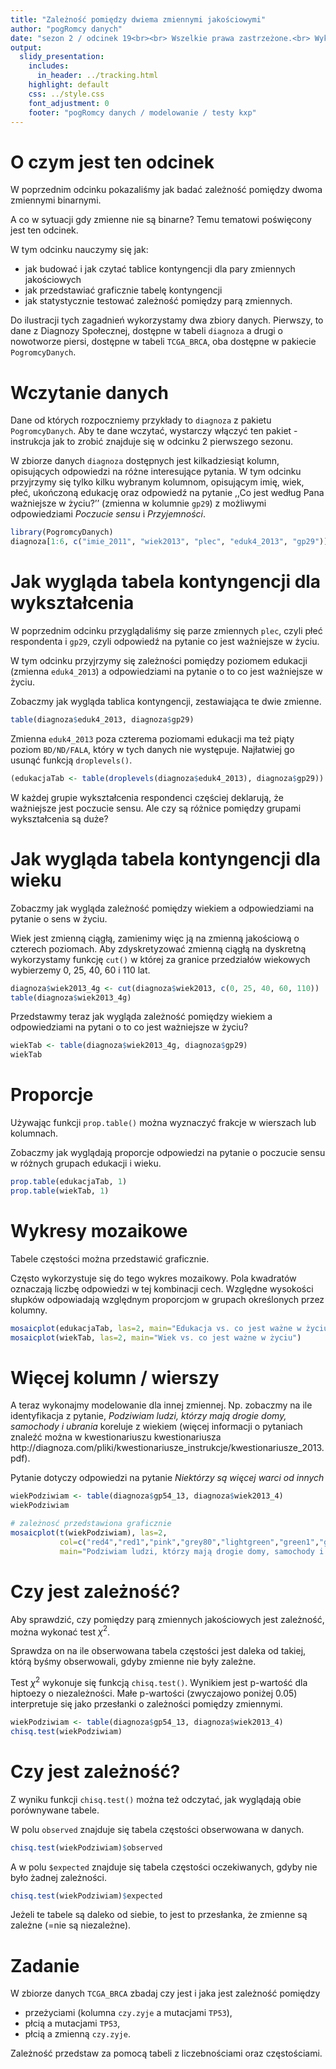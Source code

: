 ```yaml
---
title: "Zależność pomiędzy dwiema zmiennymi jakościowymi"
author: "pogRomcy danych"
date: "sezon 2 / odcinek 19<br><br> Wszelkie prawa zastrzeżone.<br> Wykorzystanie możliwe wyłącznie za zgodą autora.  <br><br><br><br>Naciśnij `A` by zamienić slajdy na ciągły tekst. <br> Naciśnij `T` by wyświetlić spis treści."
output:
  slidy_presentation:
    includes:
      in_header: ../tracking.html
    highlight: default
    css: ../style.css
    font_adjustment: 0
    footer: "pogRomcy danych / modelowanie / testy kxp"
---
```


# O czym jest ten odcinek

W poprzednim odcinku pokazaliśmy jak badać zależność pomiędzy dwoma zmiennymi binarnymi. 

A co w sytuacji gdy zmienne nie są binarne? Temu tematowi poświęcony jest ten odcinek.

W tym odcinku nauczymy się jak:

- jak budować i jak czytać tablice kontyngencji dla pary zmiennych jakościowych
- jak przedstawiać graficznie tabelę kontyngencji
- jak statystycznie testować zależność pomiędzy parą zmiennych.

Do ilustracji tych zagadnień wykorzystamy dwa zbiory danych. Pierwszy, to dane z Diagnozy Społecznej, dostępne w tabeli `diagnoza` a drugi o nowotworze piersi, dostępne w tabeli `TCGA_BRCA`, oba dostępne w pakiecie `PogromcyDanych`.



# Wczytanie danych

Dane od których rozpoczniemy przykłady to `diagnoza` z pakietu `PogromcyDanych`. Aby te dane wczytać, wystarczy włączyć ten pakiet - instrukcja jak to zrobić znajduje się w odcinku 2 pierwszego sezonu.

W zbiorze danych `diagnoza` dostępnych jest kilkadziesiąt kolumn, opisujących odpowiedzi na różne interesujące pytania. W tym odcinku przyjrzymy się tylko kilku  wybranym kolumnom, opisującym imię, wiek, płeć, ukończoną edukację oraz odpowiedź na pytanie ,,Co jest według Pana ważniejsze w życiu?'' (zmienna w kolumnie `gp29`) z możliwymi odpowiedziami *Poczucie sensu* i *Przyjemności*.

```r
library(PogromcyDanych)
diagnoza[1:6, c("imie_2011", "wiek2013", "plec", "eduk4_2013", "gp29")]
```

# Jak wygląda tabela kontyngencji dla wykształcenia

W poprzednim odcinku przyglądaliśmy się parze zmiennych `plec`, czyli płeć respondenta i `gp29`, czyli odpowiedź na pytanie co jest ważniejsze w życiu.
 
W tym odcinku przyjrzymy się zależności pomiędzy  poziomem edukacji (zmienna `eduk4_2013`) a odpowiedziami na pytanie o to co jest ważniejsze w życiu.

Zobaczmy jak wygląda tablica kontyngencji, zestawiająca te dwie zmienne.
 
```r
table(diagnoza$eduk4_2013, diagnoza$gp29)
```

Zmienna `eduk4_2013` poza czterema poziomami edukacji ma też piąty poziom `BD/ND/FALA`, który w tych danych nie występuje. Najłatwiej go usunąć funkcją `droplevels()`.

```r
(edukacjaTab <- table(droplevels(diagnoza$eduk4_2013), diagnoza$gp29))
```

W każdej grupie wykształcenia respondenci częściej deklarują, że ważniejsze jest poczucie sensu. 
Ale czy są różnice pomiędzy grupami wykształcenia są duże?

# Jak wygląda tabela kontyngencji dla wieku

Zobaczmy jak wygląda zależność pomiędzy wiekiem a odpowiedziami na pytanie o sens w życiu.

Wiek jest zmienną ciągłą, zamienimy więc ją na zmienną jakościową o czterech poziomach.
Aby zdyskretyzować zmienną ciągłą na dyskretną wykorzystamy funkcję `cut()` w której za granice przedziałów wiekowych wybierzemy 0, 25, 40, 60 i 110 lat.
 
```r
diagnoza$wiek2013_4g <- cut(diagnoza$wiek2013, c(0, 25, 40, 60, 110))
table(diagnoza$wiek2013_4g)
```

Przedstawmy teraz jak wygląda zależność pomiędzy wiekiem a odpowiedziami na pytani o to co jest ważniejsze w życiu?

```r
wiekTab <- table(diagnoza$wiek2013_4g, diagnoza$gp29)
wiekTab
```

# Proporcje

Używając funkcji `prop.table()` można wyznaczyć frakcje w wierszach lub kolumnach.

Zobaczmy jak wyglądają proporcje odpowiedzi na pytanie o poczucie sensu w różnych grupach edukacji i wieku.

```r
prop.table(edukacjaTab, 1)
prop.table(wiekTab, 1)
```

# Wykresy mozaikowe

Tabele częstości można przedstawić graficznie.

Często wykorzystuje się do tego wykres mozaikowy. Pola kwadratów oznaczają liczbę odpowiedzi w tej kombinacji cech. Względne wysokości słupków odpowiadają względnym proporcjom w grupach określonych przez kolumny.

```r
mosaicplot(edukacjaTab, las=2, main="Edukacja vs. co jest ważne w życiu")
mosaicplot(wiekTab, las=2, main="Wiek vs. co jest ważne w życiu")
```

# Więcej kolumn / wierszy

A teraz wykonajmy modelowanie dla innej zmiennej. Np. zobaczmy na ile identyfikacja z pytanie, *Podziwiam ludzi, którzy mają drogie domy, samochody i ubrania* koreluje z wiekiem (więcej informacji o pytaniach znaleźć można w kwestionariuszu kwestionariusza http://diagnoza.com/pliki/kwestionariusze_instrukcje/kwestionariusze_2013.pdf).

Pytanie dotyczy odpowiedzi na pytanie *Niektórzy są więcej warci od innych*

```r
wiekPodziwiam <- table(diagnoza$gp54_13, diagnoza$wiek2013_4)
wiekPodziwiam

# zależnosć przedstawiona graficznie
mosaicplot(t(wiekPodziwiam), las=2,
           col=c("red4","red1","pink","grey80","lightgreen","green1","green4"),
           main="Podziwiam ludzi, którzy mają drogie domy, samochody i ubrania")
```

# Czy jest zależność?

Aby sprawdzić, czy pomiędzy parą zmiennych jakościowych jest zależność, można wykonać test $\chi^2$.

Sprawdza on na ile obserwowana tabela częstości jest daleka od takiej, którą byśmy obserwowali, gdyby zmienne nie były zależne.

Test $\chi^2$ wykonuje się funkcją `chisq.test()`. Wynikiem jest p-wartość dla hiptoezy o niezależności. Małe p-wartości (zwyczajowo poniżej 0.05) interpretuje się jako przesłanki o zależności pomiędzy zmiennymi.

```r
wiekPodziwiam <- table(diagnoza$gp54_13, diagnoza$wiek2013_4)
chisq.test(wiekPodziwiam)
```

# Czy jest zależność?

Z wyniku funkcji `chisq.test()` można też odczytać, jak wyglądają obie porównywane tabele.

W polu `observed` znajduje się tabela częstości obserwowana w danych.

```r
chisq.test(wiekPodziwiam)$observed
```

A w polu `$expected` znajduje się tabela częstości oczekiwanych, gdyby nie było żadnej zależności.

```r
chisq.test(wiekPodziwiam)$expected
```

Jeżeli te tabele są daleko od siebie, to jest to przesłanka, że zmienne są zależne (=nie są niezależne).

# Zadanie

W zbiorze danych `TCGA_BRCA` zbadaj czy jest i jaka jest zależność pomiędzy 

+ przeżyciami (kolumna `czy.zyje` a mutacjami `TP53`),
+ płcią a mutacjami `TP53`,
+ płcią a zmienną `czy.zyje`.

Zależność przedstaw za pomocą tabeli z liczebnościami oraz częstościami.


